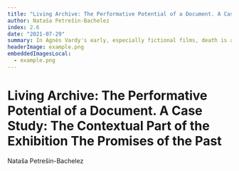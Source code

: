 ```yaml
---
title: "Living Archive: The Performative Potential of a Document. A Case Study: The Contextual Part of the Exhibition The Promises of the Past"
author: Nataša Petrešin-Bachelez
index: 2.6
date: "2021-07-29"
summary: In Agnès Vardy's early, especially fictional films, death is an existential scandal for the protagonists - it comes out of nowhere, it is absurd, devoid of any sense and justification in a world where beauty and love are synonyms of life. Death appears to be something unthinkable or unimaginable in the strict sense, even if the protagonists have to - or only seemingly - confront it in an individual experience. In Szczęście (Le bonheur, 1965), the death (perhaps suicide) of one of the main characters is the only moment in which the intentionally artificial, overly cheerful and carefree tone of the film is briefly suspended - we see the corpse of a young, beautiful woman whose passing allows us to realize a male fantasy about the almost painless replacement of one woman by another, a wife by a mistress. Thus, dying is not a problem here, at best it deprives the survivors of the problem.
headerImage: example.png
embeddedImagesLocal:
  - example.png
---
```


<Edition />

# Living Archive: The Performative Potential of a Document. A Case Study: The Contextual Part of the Exhibition The Promises of the Past

<Author>Nataša Petrešin-Bachelez</Author>

